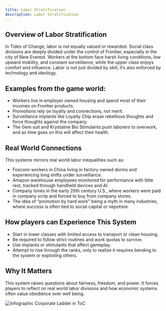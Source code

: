 ```yaml
---
title: Labor Stratification
description: Labor Stratification
---
```


## Overview of Labor Stratification
In Tides of Change, labor is not equally valued or rewarded. Social class divisions are deeply divided under the control of Frontier, especially in the city of New Everest. Workers at the bottom face harsh living conditions, low upward mobility, and constant surveillance, while the upper class enjoys comfort and influence. Labor is not just divided by skill, it’s also enforced by technology and ideology.

## Examples from the game world:
- Workers live in employer owned housing and spend most of their incomes on Frontier products.
- Promotions rely on loyalty and connections, not merit.
- Surveillance implants like Loyalty Chip erase rebellious thoughts and force thoughts against the company.
- The Gem suit and Krystaline Bio Stimulants push laborers to overwork, and as time goes on this will affect their health.

## Real World Connections
This systems mirrors real world labor inequalities such as:
- Foxconn workers in China living in factory owned dorms and experiencing long shifts under surveillance.
- Amazon warehouse employees monitored for performance with little rest, tracked through handheld devices and AI.
- Company tones in the early 20th century U.S., where workers were paid in company scrip and forced to buy from company stores.
- The idea of “promotion by hard work” being a myth in many industries, where success is often tied to social capital or nepotism.

## How players can Experience This System
- Start in lower classes with limited access to transport or clean housing.
- Be required to follow strict routines and work quotas to survive.
- Use implants or stimulants that affect gameplay.
- Attempt to rise through the ranks, only to realize it requires bending to the system or exploiting others.

## Why It Matters
This system raises questions about fairness, freedom, and power. It forces players to reflect on real world labor divisions and how economic systems often value obedience over well being.

![Infographic Corporate Ladder in ToC](../../../assets/economics/corporateLadder.png)
